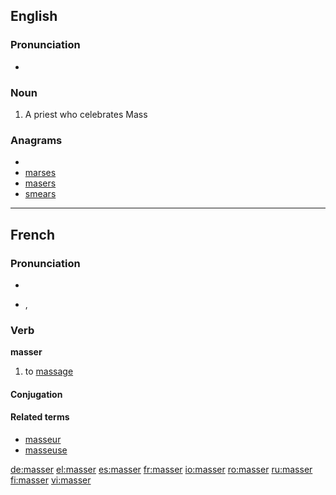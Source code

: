 ==English==

===Pronunciation===
* {{rhymes|æsə(r)}}

===Noun===
{{en-noun}}

# {{obsolete}} A priest who celebrates Mass

===Anagrams===
* {{alphagram|aemrss}}
* [[marses#English|marses]]
* [[masers#English|masers]]
* [[smears#English|smears]]

----

==French==

===Pronunciation===
* {{audio|Fr-masser.ogg|audio}}
* {{IPA|/ma.se/|lang=fr}}, {{SAMPA|/ma.se/}}

===Verb===
'''masser'''

# to [[massage]]

====Conjugation====
{{fr-conj-er|mass|avoir}}

====Related terms====
* [[masseur]]
* [[masseuse]]

[[de:masser]]
[[el:masser]]
[[es:masser]]
[[fr:masser]]
[[io:masser]]
[[ro:masser]]
[[ru:masser]]
[[fi:masser]]
[[vi:masser]]
